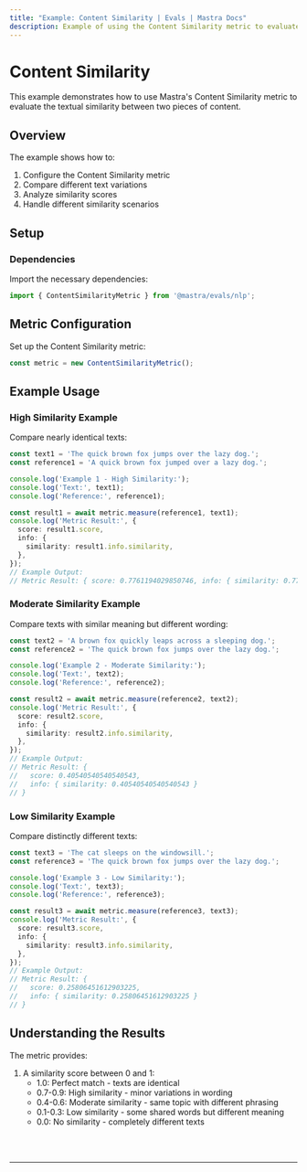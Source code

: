 ```yaml
---
title: "Example: Content Similarity | Evals | Mastra Docs"
description: Example of using the Content Similarity metric to evaluate text similarity between content.
---
```



# Content Similarity

This example demonstrates how to use Mastra's Content Similarity metric to evaluate the textual similarity between two pieces of content.

## Overview

The example shows how to:

1. Configure the Content Similarity metric
2. Compare different text variations
3. Analyze similarity scores
4. Handle different similarity scenarios

## Setup

### Dependencies

Import the necessary dependencies:

```typescript copy showLineNumbers filename="src/index.ts"
import { ContentSimilarityMetric } from '@mastra/evals/nlp';
```

## Metric Configuration

Set up the Content Similarity metric:

```typescript copy showLineNumbers{4} filename="src/index.ts"
const metric = new ContentSimilarityMetric();
```

## Example Usage

### High Similarity Example

Compare nearly identical texts:

```typescript copy showLineNumbers{7} filename="src/index.ts"
const text1 = 'The quick brown fox jumps over the lazy dog.';
const reference1 = 'A quick brown fox jumped over a lazy dog.';

console.log('Example 1 - High Similarity:');
console.log('Text:', text1);
console.log('Reference:', reference1);

const result1 = await metric.measure(reference1, text1);
console.log('Metric Result:', {
  score: result1.score,
  info: {
    similarity: result1.info.similarity,
  },
});
// Example Output:
// Metric Result: { score: 0.7761194029850746, info: { similarity: 0.7761194029850746 } }
```

### Moderate Similarity Example

Compare texts with similar meaning but different wording:

```typescript copy showLineNumbers{23} filename="src/index.ts"
const text2 = 'A brown fox quickly leaps across a sleeping dog.';
const reference2 = 'The quick brown fox jumps over the lazy dog.';

console.log('Example 2 - Moderate Similarity:');
console.log('Text:', text2);
console.log('Reference:', reference2);

const result2 = await metric.measure(reference2, text2);
console.log('Metric Result:', {
  score: result2.score,
  info: {
    similarity: result2.info.similarity,
  },
});
// Example Output:
// Metric Result: {
//   score: 0.40540540540540543,
//   info: { similarity: 0.40540540540540543 }
// }
```

### Low Similarity Example

Compare distinctly different texts:

```typescript copy showLineNumbers{39} filename="src/index.ts"
const text3 = 'The cat sleeps on the windowsill.';
const reference3 = 'The quick brown fox jumps over the lazy dog.';

console.log('Example 3 - Low Similarity:');
console.log('Text:', text3);
console.log('Reference:', reference3);

const result3 = await metric.measure(reference3, text3);
console.log('Metric Result:', {
  score: result3.score,
  info: {
    similarity: result3.info.similarity,
  },
});
// Example Output:
// Metric Result: {
//   score: 0.25806451612903225,
//   info: { similarity: 0.25806451612903225 }
// }
```

## Understanding the Results

The metric provides:

1. A similarity score between 0 and 1:
   - 1.0: Perfect match - texts are identical
   - 0.7-0.9: High similarity - minor variations in wording
   - 0.4-0.6: Moderate similarity - same topic with different phrasing
   - 0.1-0.3: Low similarity - some shared words but different meaning
   - 0.0: No similarity - completely different texts

<br />
<br />
<hr className="dark:border-[#404040] border-gray-300" />
<br />
<br />
<GithubLink
  link={
    "https://github.com/mastra-ai/mastra/blob/main/examples/basics/evals/content-similarity"
  }
/>

